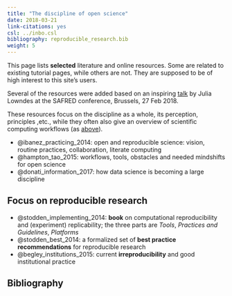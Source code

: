 ```yaml
---
title: "The discipline of open science"
date: 2018-03-21
link-citations: yes
csl: ../inbo.csl
bibliography: reproducible_research.bib
weight: 5
---
```


This page lists **selected** literature and online resources. Some are related to existing tutorial pages, while others are not. They are supposed to be of high interest to this site's users.

Several of the resources were added based on an inspiring
[talk](https://docs.google.com/presentation/d/10KkXEv4r3wWtdKvB6RFOPe809eMNldODaRqQxn-jeME/edit?usp=sharing) 
by Julia Lowndes at the SAFRED conference, Brussels, 27 Feb 2018.

These resources focus on the discipline as a whole, its perception, principles ,etc., while they often also give an overview of scientific computing workflows (as [above](#overviews)).

- @ibanez_practicing_2014: open and reproducible science: vision, routine practices, collaboration, literate computing
- @hampton_tao_2015: workflows, tools, obstacles and needed mindshifts for open science
- @donati_information_2017: how data science is becoming a large discipline


## Focus on reproducible research

- @stodden_implementing_2014: **book** on computational reproducibility and (experiment) replicability; the three parts are *Tools*, *Practices and Guidelines*, *Platforms*
- @stodden_best_2014: a formalized set of **best practice recommendations** for reproducible research
- @begley_institutions_2015: current **irreproducibility** and good institutional practice

## Bibliography
